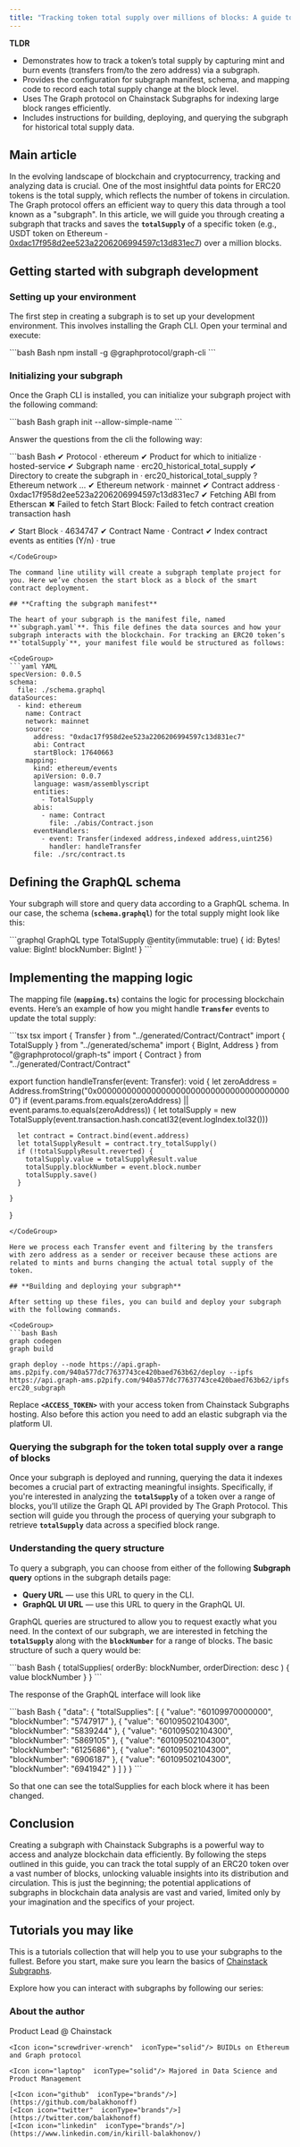 ```yaml
---
title: "Tracking token total supply over millions of blocks: A guide to creating a subgraph and deploying to Chainstack"
---
```


**TLDR**

* Demonstrates how to track a token’s total supply by capturing mint and burn events (transfers from/to the zero address) via a subgraph.
* Provides the configuration for subgraph manifest, schema, and mapping code to record each total supply change at the block level.
* Uses The Graph protocol on Chainstack Subgraphs for indexing large block ranges efficiently.
* Includes instructions for building, deploying, and querying the subgraph for historical total supply data.

## Main article

In the evolving landscape of blockchain and cryptocurrency, tracking and analyzing data is crucial. One of the most insightful data points for ERC20 tokens is the total supply, which reflects the number of tokens in circulation. The Graph protocol offers an efficient way to query this data through a tool known as a "subgraph". In this article, we will guide you through creating a subgraph that tracks and saves the **`totalSupply`** of a specific token (e.g., USDT token on Ethereum - [0xdac17f958d2ee523a2206206994597c13d831ec7](https://etherscan.io/address/0xdac17f958d2ee523a2206206994597c13d831ec7)) over a million blocks.

## **Getting started with subgraph development**

### **Setting up your environment**

The first step in creating a subgraph is to set up your development environment. This involves installing the Graph CLI. Open your terminal and execute:

<CodeGroup>
  ```bash Bash
  npm install -g @graphprotocol/graph-cli
  ```
</CodeGroup>

### **Initializing your subgraph**

Once the Graph CLI is installed, you can initialize your subgraph project with the following command:

<CodeGroup>
  ```bash Bash
  graph init --allow-simple-name
  ```
</CodeGroup>

Answer the questions from the cli the following way:

<CodeGroup>
  ```bash Bash
  ✔ Protocol · ethereum
  ✔ Product for which to initialize · hosted-service
  ✔ Subgraph name · erc20_historical_total_supply
  ✔ Directory to create the subgraph in · erc20_historical_total_supply
  ? Ethereum network …
  ✔ Ethereum network · mainnet
  ✔ Contract address · 0xdac17f958d2ee523a2206206994597c13d831ec7
  ✔ Fetching ABI from Etherscan
  ✖ Failed to fetch Start Block: Failed to fetch contract creation transaction hash

  ✔ Start Block · 4634747
  ✔ Contract Name · Contract
  ✔ Index contract events as entities (Y/n) · true
  ```
</CodeGroup>

The command line utility will create a subgraph template project for you. Here we’ve chosen the start block as a block of the smart contract deployment.

## **Crafting the subgraph manifest**

The heart of your subgraph is the manifest file, named **`subgraph.yaml`**. This file defines the data sources and how your subgraph interacts with the blockchain. For tracking an ERC20 token’s **`totalSupply`**, your manifest file would be structured as follows:

<CodeGroup>
  ```yaml YAML
  specVersion: 0.0.5
  schema:
    file: ./schema.graphql
  dataSources:
    - kind: ethereum
      name: Contract
      network: mainnet
      source:
        address: "0xdac17f958d2ee523a2206206994597c13d831ec7"
        abi: Contract
        startBlock: 17640663
      mapping:
        kind: ethereum/events
        apiVersion: 0.0.7
        language: wasm/assemblyscript
        entities:
          - TotalSupply
        abis:
          - name: Contract
            file: ./abis/Contract.json
        eventHandlers:
          - event: Transfer(indexed address,indexed address,uint256)
            handler: handleTransfer
        file: ./src/contract.ts
  ```
</CodeGroup>

## **Defining the GraphQL schema**

Your subgraph will store and query data according to a GraphQL schema. In our case, the schema (**`schema.graphql`**) for the total supply might look like this:

<CodeGroup>
  ```graphql GraphQL
  type TotalSupply @entity(immutable: true) {
    id: Bytes!
    value: BigInt!
    blockNumber: BigInt!
  }
  ```
</CodeGroup>

## **Implementing the mapping logic**

The mapping file (**`mapping.ts`**) contains the logic for processing blockchain events. Here’s an example of how you might handle **`Transfer`** events to update the total supply:

<CodeGroup>
  ```tsx tsx
  import { Transfer } from "../generated/Contract/Contract"
  import { TotalSupply } from "../generated/schema"
  import { BigInt, Address } from "@graphprotocol/graph-ts"
  import { Contract } from "../generated/Contract/Contract"

  export function handleTransfer(event: Transfer): void {
    let zeroAddress = Address.fromString("0x0000000000000000000000000000000000000000")
    if (event.params.from.equals(zeroAddress) || event.params.to.equals(zeroAddress)) {
      let totalSupply = new TotalSupply(event.transaction.hash.concatI32(event.logIndex.toI32()))

      let contract = Contract.bind(event.address)
      let totalSupplyResult = contract.try_totalSupply()
      if (!totalSupplyResult.reverted) {
        totalSupply.value = totalSupplyResult.value
        totalSupply.blockNumber = event.block.number
        totalSupply.save()
      }

    }
  }
  ```
</CodeGroup>

Here we process each Transfer event and filtering by the transfers with zero address as a sender or receiver because these actions are related to mints and burns changing the actual total supply of the token.

## **Building and deploying your subgraph**

After setting up these files, you can build and deploy your subgraph with the following commands.

<CodeGroup>
  ```bash Bash
  graph codegen
  graph build

  graph deploy --node https://api.graph-ams.p2pify.com/940a577dc77637743ce420baed763b62/deploy --ipfs https://api.graph-ams.p2pify.com/940a577dc77637743ce420baed763b62/ipfs erc20_subgraph
  ```
</CodeGroup>

Replace **`<ACCESS_TOKEN>`** with your access token from Chainstack Subgraphs hosting. Also before this action you need to add an elastic subgraph via the platform UI.

### **Querying the subgraph for the token total supply over a range of blocks**

Once your subgraph is deployed and running, querying the data it indexes becomes a crucial part of extracting meaningful insights. Specifically, if you're interested in analyzing the **`totalSupply`** of a token over a range of blocks, you'll utilize the Graph QL API provided by The Graph Protocol. This section will guide you through the process of querying your subgraph to retrieve **`totalSupply`** data across a specified block range.

### Understanding the query structure

To query a subgraph, you can choose from either of the following **Subgraph query** options in the subgraph details page:

* **Query URL** — use this URL to query in the CLI.
* **GraphQL UI URL** — use this URL to query in the GraphQL UI.

GraphQL queries are structured to allow you to request exactly what you need. In the context of our subgraph, we are interested in fetching the **`totalSupply`** along with the **`blockNumber`** for a range of blocks. The basic structure of such a query would be:

<CodeGroup>
  ```bash Bash
  {
    totalSupplies(
      orderBy: blockNumber,
      orderDirection: desc
    ) {
      value
      blockNumber
    }
  }
  ```
</CodeGroup>

The response of the GraphQL interface will look like

<CodeGroup>
  ```bash Bash
  {
    "data": {
      "totalSupplies": [
        {
          "value": "60109970000000",
          "blockNumber": "5747917"
        },
        {
          "value": "60109502104300",
          "blockNumber": "5839244"
        },
        {
          "value": "60109502104300",
          "blockNumber": "5869105"
        },
        {
          "value": "60109502104300",
          "blockNumber": "6125686"
        },
        {
          "value": "60109502104300",
          "blockNumber": "6906187"
        },
        {
          "value": "60109502104300",
          "blockNumber": "6941942"
        }
      ]
    }
  }
  ```
</CodeGroup>

So that one can see the totalSupplies for each block where it has been changed.

## **Conclusion**

Creating a subgraph with Chainstack Subgraphs is a powerful way to access and analyze blockchain data efficiently. By following the steps outlined in this guide, you can track the total supply of an ERC20 token over a vast number of blocks, unlocking valuable insights into its distribution and circulation. This is just the beginning; the potential applications of subgraphs in blockchain data analysis are vast and varied, limited only by your imagination and the specifics of your project.

## Tutorials you may like

This is a tutorials collection that will help you to use your subgraphs to the fullest. Before you start, make sure you learn the basics of [Chainstack Subgraphs](/docs/subgraphs-introduction).

Explore how you can interact with subgraphs by following our series:

<CardGroup>
  <Card title="A beginner’s guide to getting started with The Graph" href="/docs/subgraphs-tutorial-a-beginners-guide-to-getting-started-with-the-graph" icon="angle-right" horizontal />
  <Card title="Deploying a Lido subgraph with Chainstack" href="/docs/subgraphs-tutorial-deploying-a-lido-subgraph-with-chainstack" icon="angle-right" horizontal />
  <Card title="Explaining subgraph schemas" href="/docs/subgraphs-tutorial-working-with-schemas" icon="angle-right" horizontal />
  <Card title="Debugging subgraphs with a local Graph Node" href="/docs/subgraphs-tutorial-debug-subgraphs-with-a-local-graph-node" icon="angle-right" horizontal />
  <Card title="Indexing ERC-20 token balance" href="/docs/subgraphs-tutorial-indexing-erc-20-token-balance" icon="angle-right" horizontal />
  <Card title="Indexing Uniswap data" href="/docs/subgraphs-tutorial-indexing-uniswap-data" icon="angle-right" horizontal />
  <Card title="Fetching subgraph data using JS" href="/docs/subgraphs-tutorial-fetching-subgraph-data-using-javascript" icon="angle-right" horizontal />
  <Card title="Writing a subgraph to get the friend.tech real-time trading data" href="/docs/writing-a-subgraph-to-get-the-friendtech-real-time-trading-data" icon="angle-right" horizontal />
</CardGroup>

### About the author

<CardGroup>
  <Card title="Kirill Balakhonov" img="/images/docs/u/44712112.png" >
    <Icon icon="code"  iconType="solid"/>Product Lead @ Chainstack

    <Icon icon="screwdriver-wrench"  iconType="solid"/> BUIDLs on Ethereum and Graph protocol

    <Icon icon="laptop"  iconType="solid"/> Majored in Data Science and Product Management

    [<Icon icon="github"  iconType="brands"/>](https://github.com/balakhonoff)
    [<Icon icon="twitter"  iconType="brands"/>](https://twitter.com/balakhonoff)
    [<Icon icon="linkedin"  iconType="brands"/>](https://www.linkedin.com/in/kirill-balakhonov/)
  </Card>
</CardGroup>
